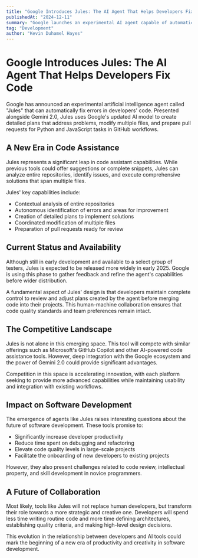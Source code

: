 ```yaml
---
title: "Google Introduces Jules: The AI Agent That Helps Developers Fix Code"
publishedAt: "2024-12-11"
summary: "Google launches an experimental AI agent capable of automatically detecting and fixing errors in code, creating detailed plans to modify multiple files in development projects."
tag: "Development"
author: "Kevin Duhamel Hayes"
---
```


# Google Introduces Jules: The AI Agent That Helps Developers Fix Code

Google has announced an experimental artificial intelligence agent called "Jules" that can automatically fix errors in developers' code. Presented alongside Gemini 2.0, Jules uses Google's updated AI model to create detailed plans that address problems, modify multiple files, and prepare pull requests for Python and JavaScript tasks in GitHub workflows.

## A New Era in Code Assistance

Jules represents a significant leap in code assistant capabilities. While previous tools could offer suggestions or complete snippets, Jules can analyze entire repositories, identify issues, and execute comprehensive solutions that span multiple files.

Jules' key capabilities include:
- Contextual analysis of entire repositories
- Autonomous identification of errors and areas for improvement
- Creation of detailed plans to implement solutions
- Coordinated modification of multiple files
- Preparation of pull requests ready for review

## Current Status and Availability

Although still in early development and available to a select group of testers, Jules is expected to be released more widely in early 2025. Google is using this phase to gather feedback and refine the agent's capabilities before wider distribution.

A fundamental aspect of Jules' design is that developers maintain complete control to review and adjust plans created by the agent before merging code into their projects. This human-machine collaboration ensures that code quality standards and team preferences remain intact.

## The Competitive Landscape

Jules is not alone in this emerging space. This tool will compete with similar offerings such as Microsoft's GitHub Copilot and other AI-powered code assistance tools. However, deep integration with the Google ecosystem and the power of Gemini 2.0 could provide significant advantages.

Competition in this space is accelerating innovation, with each platform seeking to provide more advanced capabilities while maintaining usability and integration with existing workflows.

## Impact on Software Development

The emergence of agents like Jules raises interesting questions about the future of software development. These tools promise to:
- Significantly increase developer productivity
- Reduce time spent on debugging and refactoring
- Elevate code quality levels in large-scale projects
- Facilitate the onboarding of new developers to existing projects

However, they also present challenges related to code review, intellectual property, and skill development in novice programmers.

## A Future of Collaboration

Most likely, tools like Jules will not replace human developers, but transform their role towards a more strategic and creative one. Developers will spend less time writing routine code and more time defining architectures, establishing quality criteria, and making high-level design decisions.

This evolution in the relationship between developers and AI tools could mark the beginning of a new era of productivity and creativity in software development. 
